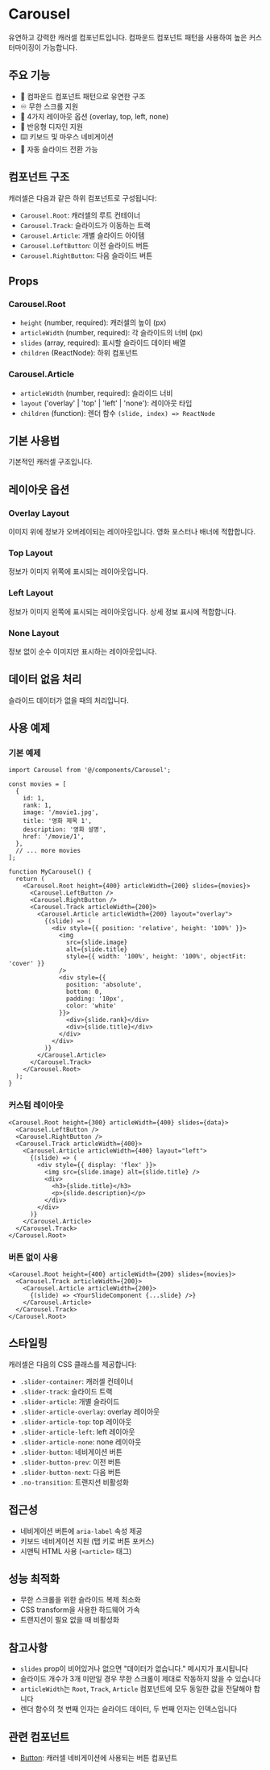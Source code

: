 
<Meta of={CarouselStories} />

# Carousel

유연하고 강력한 캐러셀 컴포넌트입니다. 컴파운드 컴포넌트 패턴을 사용하여 높은 커스터마이징이 가능합니다.

## 주요 기능

- 🎯 컴파운드 컴포넌트 패턴으로 유연한 구조
- ♾️ 무한 스크롤 지원
- 🎨 4가지 레이아웃 옵션 (overlay, top, left, none)
- 📱 반응형 디자인 지원
- ⌨️ 키보드 및 마우스 네비게이션
- 🔄 자동 슬라이드 전환 가능

## 컴포넌트 구조

캐러셀은 다음과 같은 하위 컴포넌트로 구성됩니다:

- `Carousel.Root`: 캐러셀의 루트 컨테이너
- `Carousel.Track`: 슬라이드가 이동하는 트랙
- `Carousel.Article`: 개별 슬라이드 아이템
- `Carousel.LeftButton`: 이전 슬라이드 버튼
- `Carousel.RightButton`: 다음 슬라이드 버튼

## Props

### Carousel.Root

- `height` (number, required): 캐러셀의 높이 (px)
- `articleWidth` (number, required): 각 슬라이드의 너비 (px)
- `slides` (array, required): 표시할 슬라이드 데이터 배열
- `children` (ReactNode): 하위 컴포넌트

### Carousel.Article

- `articleWidth` (number, required): 슬라이드 너비
- `layout` ('overlay' | 'top' | 'left' | 'none'): 레이아웃 타입
- `children` (function): 렌더 함수 `(slide, index) => ReactNode`

## 기본 사용법

기본적인 캐러셀 구조입니다.

<Canvas of={CarouselStories.Default} />

## 레이아웃 옵션

### Overlay Layout

이미지 위에 정보가 오버레이되는 레이아웃입니다. 영화 포스터나 배너에 적합합니다.

<Canvas of={CarouselStories.OverlayLayout} />

### Top Layout

정보가 이미지 위쪽에 표시되는 레이아웃입니다.

<Canvas of={CarouselStories.TopLayout} />

### Left Layout

정보가 이미지 왼쪽에 표시되는 레이아웃입니다. 상세 정보 표시에 적합합니다.

<Canvas of={CarouselStories.LeftLayout} />

### None Layout

정보 없이 순수 이미지만 표시하는 레이아웃입니다.

<Canvas of={CarouselStories.NoneLayout} />

## 데이터 없음 처리

슬라이드 데이터가 없을 때의 처리입니다.

<Canvas of={CarouselStories.NoData} />

## 사용 예제

### 기본 예제

```tsx
import Carousel from '@/components/Carousel';

const movies = [
  {
    id: 1,
    rank: 1,
    image: '/movie1.jpg',
    title: '영화 제목 1',
    description: '영화 설명',
    href: '/movie/1',
  },
  // ... more movies
];

function MyCarousel() {
  return (
    <Carousel.Root height={400} articleWidth={200} slides={movies}>
      <Carousel.LeftButton />
      <Carousel.RightButton />
      <Carousel.Track articleWidth={200}>
        <Carousel.Article articleWidth={200} layout="overlay">
          {(slide) => (
            <div style={{ position: 'relative', height: '100%' }}>
              <img 
                src={slide.image} 
                alt={slide.title}
                style={{ width: '100%', height: '100%', objectFit: 'cover' }}
              />
              <div style={{ 
                position: 'absolute', 
                bottom: 0, 
                padding: '10px',
                color: 'white' 
              }}>
                <div>{slide.rank}</div>
                <div>{slide.title}</div>
              </div>
            </div>
          )}
        </Carousel.Article>
      </Carousel.Track>
    </Carousel.Root>
  );
}
```

### 커스텀 레이아웃

```tsx
<Carousel.Root height={300} articleWidth={400} slides={data}>
  <Carousel.LeftButton />
  <Carousel.RightButton />
  <Carousel.Track articleWidth={400}>
    <Carousel.Article articleWidth={400} layout="left">
      {(slide) => (
        <div style={{ display: 'flex' }}>
          <img src={slide.image} alt={slide.title} />
          <div>
            <h3>{slide.title}</h3>
            <p>{slide.description}</p>
          </div>
        </div>
      )}
    </Carousel.Article>
  </Carousel.Track>
</Carousel.Root>
```

### 버튼 없이 사용

```tsx
<Carousel.Root height={400} articleWidth={200} slides={movies}>
  <Carousel.Track articleWidth={200}>
    <Carousel.Article articleWidth={200}>
      {(slide) => <YourSlideComponent {...slide} />}
    </Carousel.Article>
  </Carousel.Track>
</Carousel.Root>
```

## 스타일링

캐러셀은 다음의 CSS 클래스를 제공합니다:

- `.slider-container`: 캐러셀 컨테이너
- `.slider-track`: 슬라이드 트랙
- `.slider-article`: 개별 슬라이드
- `.slider-article-overlay`: overlay 레이아웃
- `.slider-article-top`: top 레이아웃
- `.slider-article-left`: left 레이아웃
- `.slider-article-none`: none 레이아웃
- `.slider-button`: 네비게이션 버튼
- `.slider-button-prev`: 이전 버튼
- `.slider-button-next`: 다음 버튼
- `.no-transition`: 트랜지션 비활성화

## 접근성

- 네비게이션 버튼에 `aria-label` 속성 제공
- 키보드 네비게이션 지원 (탭 키로 버튼 포커스)
- 시맨틱 HTML 사용 (`<article>` 태그)

## 성능 최적화

- 무한 스크롤을 위한 슬라이드 복제 최소화
- CSS transform을 사용한 하드웨어 가속
- 트랜지션이 필요 없을 때 비활성화

## 참고사항

- `slides` prop이 비어있거나 없으면 "데이터가 없습니다." 메시지가 표시됩니다
- 슬라이드 개수가 3개 미만일 경우 무한 스크롤이 제대로 작동하지 않을 수 있습니다
- `articleWidth`는 `Root`, `Track`, `Article` 컴포넌트에 모두 동일한 값을 전달해야 합니다
- 렌더 함수의 첫 번째 인자는 슬라이드 데이터, 두 번째 인자는 인덱스입니다

## 관련 컴포넌트

- [Button](/docs/components-button--docs): 캐러셀 네비게이션에 사용되는 버튼 컴포넌트

